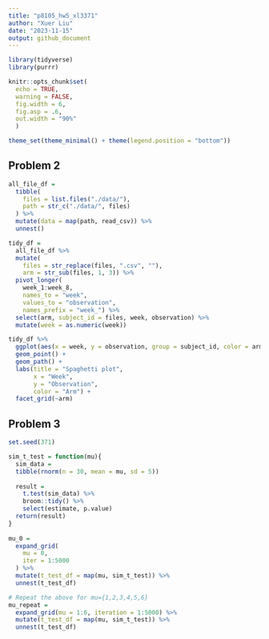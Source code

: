 ```yaml
---
title: "p8105_hw5_xl3371"
author: "Xuer Liu"
date: "2023-11-15"
output: github_document
---
```


```r
library(tidyverse)
library(purrr)

knitr::opts_chunk$set(
  echo = TRUE, 
  warning = FALSE,
  fig.width = 6, 
  fig.asp = .6, 
  out.width = "90%"
  )

theme_set(theme_minimal() + theme(legend.position = "bottom"))
```


## Problem 2
```r
all_file_df = 
  tibble(
    files = list.files("./data/"),
    path = str_c("./data/", files)
  ) %>%
  mutate(data = map(path, read_csv)) %>%
  unnest()
```

```r
tidy_df = 
  all_file_df %>%
  mutate(
    files = str_replace(files, ".csv", ""),
    arm = str_sub(files, 1, 3)) %>%
  pivot_longer(
    week_1:week_8,
    names_to = "week",
    values_to = "observation",
    names_prefix = "week_") %>%
  select(arm, subject_id = files, week, observation) %>%
  mutate(week = as.numeric(week))
```

```r
tidy_df %>%
  ggplot(aes(x = week, y = observation, group = subject_id, color = arm)) + 
  geom_point() + 
  geom_path() + 
  labs(title = "Spaghetti plot",
       x = "Week",
       y = "Observation",
       color = "Arm") +
  facet_grid(~arm) 
```


## Problem 3
```r
set.seed(371)

sim_t_test = function(mu){
  sim_data =
  tibble(rnorm(n = 30, mean = mu, sd = 5)) 
  
  result = 
    t.test(sim_data) %>%
    broom::tidy() %>%
    select(estimate, p.value)
  return(result)
}
  
mu_0 =
  expand_grid(
    mu = 0,
    iter = 1:5000
  ) %>%
  mutate(t_test_df = map(mu, sim_t_test)) %>%
  unnest(t_test_df)

```

```r
# Repeat the above for mu={1,2,3,4,5,6}
mu_repeat =
  expand_grid(mu = 1:6, iteration = 1:5000) %>%
  mutate(t_test_df = map(mu, sim_t_test)) %>%
  unnest(t_test_df)
```

